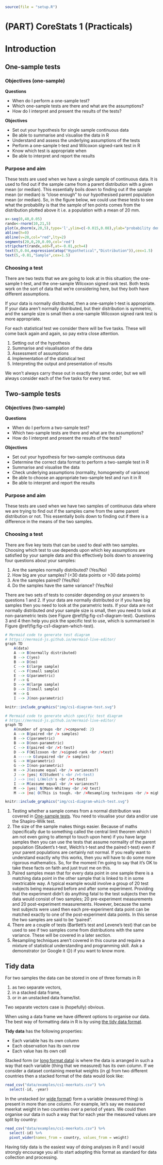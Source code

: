 ```r
source(file = "setup.R")
```

# (PART) CoreStats 1 (Practicals) {.unnumbered}

# Introduction

## One-sample tests {#cs1-one-sample-tests}

### Objectives (one-sample)
:::objectives
**Questions**

- When do I perform a one-sample test?
- Which one-sample tests are there and what are the assumptions?
- How do I interpret and present the results of the tests?

**Objectives**

- Set out your hypothesis for single sample continuous data
- Be able to summarise and visualise the data in R
- Understand and assess the underlying assumptions of the tests
- Perform a one-sample t-test and Wilcoxon signed-rank test in R
- Know which test is appropriate when
- Be able to interpret and report the results
:::

### Purpose and aim
These tests are used when we have a single sample of continuous data. It is used to find out if the sample came from a parent distribution with a given mean (or median). This essentially boils down to finding out if the sample mean (or median) is "close enough" to our hypothesised parent population mean (or median).
So, in the figure below, we could use these tests to see what the probability is that the sample of ten points comes from the distribution plotted above it i.e. a population with a mean of 20 mm.

```r
x<-seq(0,40,0.05)
randx<-rnorm(10,21,5)
plot(x,dnorm(x,20,5),type='l',ylim=c(-0.015,0.08),ylab="probability density",xlab="length (mm)")
abline(h=0)
abline(v=20,col="red",lty=2)
segments(20,0,20,0.09,col='red')
stripchart(randx,add=T,at=-0.01,pch=4)
text(5,0.04,expression(atop("Hypothetical","Distribution")),cex=1.5)
text(5,-0.01,"Sample",cex=1.5)
```

### Choosing a test
There are two tests that we are going to look at in this situation; the one-sample t-test, and the one-sample Wilcoxon signed rank test. Both tests work on the sort of data that we’re considering here, but they both have different assumptions.

If your data is normally distributed, then a one-sample t-test is appropriate. If your data aren’t normally distributed, but their distribution is symmetric, and the sample size is small then a one-sample Wilcoxon signed rank test is more appropriate.

For each statistical test we consider there will be five tasks. These will come back again and again, so pay extra close attention.

:::highlight
1. Setting out of the hypothesis
2. Summarise and visualisation of the data
3. Assessment of assumptions
4. Implementation of the statistical test
5. Interpreting the output and presentation of results
:::

We won’t always carry these out in exactly the same order, but we will always consider each of the five tasks for every test.

## Two-sample tests {#cs1-two-sample}

### Objectives (two-sample)
:::objectives
**Questions**

- When do I perform a two-sample test?
- Which two-sample tests are there and what are the assumptions?
- How do I interpret and present the results of the tests?

**Objectives**

- Set out your hypothesis for two-sample continuous data
- Determine the correct data format to perform a two-sample test in R
- Summarise and visualise the data
- Check underlying assumptions (normality, homogeneity of variance)
- Be able to choose an appropriate two-sample test and run it in R
- Be able to interpret and report the results
:::

### Purpose and aim
These tests are used when we have two samples of continuous data where we are trying to find out if the samples came from the same parent distribution or not. This essentially boils down to finding out if there is a difference in the means of the two samples.

### Choosing a test {#two-sample-choosing-a-test}
There are five key tests that can be used to deal with two samples. Choosing which test to use depends upon which key assumptions are satisfied by your sample data and this effectively boils down to answering four questions about your samples:

1.	Are the samples normally distributed? (Yes/No)
2.	How big are your samples? (<30 data points or >30 data points)
3.	Are the samples paired? (Yes/No)
4.	Do the samples have the same variance? (Yes/No)

There are two sets of tests to consider depending on your answers to questions 1 and 2. If your data are normally distributed or if you have big samples then you need to look at the parametric tests. If your data are not normally distributed _and_ your sample size is small, then you need to look at non-parametric tests (see Figure \@ref(fig:fig-cs1-diagram-test). Questions 3 and 4 then help you pick the specific test to use, which is summarised in Figure \@ref(fig:fig-cs1-diagram-which-test).

```r
# Mermaid code to generate test diagram
# https://mermaid-js.github.io/mermaid-live-editor/
graph TD
    A(data)
    A --> B(normally distributed)
    B --> C(yes)
    B --> D(no)
    C --> E(large sample)
    C --> F(small sample)
    E --> G(parametric)
    F --> G
    D --> H(large sample)
    D --> I(small sample)
    H --> G
    I --> J(non-parametric)
```

```r
knitr::include_graphics("img/cs1-diagram-test.svg")
```

```r
# Mermaid code to generate which specific test diagram
# https://mermaid-js.github.io/mermaid-live-editor/
graph TD
    A(number of groups <br />compared: 2)
    A --> B(paired <br /> samples)
    B --> C(parametric)
    B --> D(non-parametric)
    C --> E(paired <br />t-test)
    D --> F(Wilcoxon <br />signed-rank <br />test)
    A -----> G(unpaired <br /> samples)
    G --> H(parametric)
    G --> I(non-parametric)
    H --> J(assume equal <br /> variances?)
    J --> |yes| K(Student's <br />t-test)
    J --> |no| L(Welch's <br />t-test)
    I --> M(assume equal <br /> variances?)
    M --> |yes| N(Mann-Whitney <br />U test)
    M --> |no| O(This is tough. <br />Resampling techniques <br /> might be your only <br />hope here.)
```

```r
knitr::include_graphics("img/cs1-diagram-which-test.svg")
```

1.	Testing whether a sample comes from a normal distribution was covered in [One-sample tests](#cs1-one-sample-tests). You need to visualise your data and/or use the Shapiro-Wilk test.
2.	The size of the sample makes things easier. Because of maths (specifically due to something called the central limit theorem which I am not even going to attempt to touch upon here) if you have large samples then you can use the tests that assume normality of the parent population (Student’s t-test, Welch’s t-test and the paired t-test) even if your parent populations are certainly not normal. If you really want to understand exactly why this works, then you will have to do some more rigorous mathematics. So, for the moment I’m going to say that it’s OK to take these facts on faith and just trust me on this.
3.	Paired samples mean that for every data point in one sample there is a matching data point in the other sample that is linked to it in some inextricable way. A typical example would involve a group of 20 test subjects being measured before and after some experiment. Providing that the experiment didn’t do anything fatal to the test subjects then the data would consist of two samples; 20 pre-experiment measurements and 20 post-experiment measurements. However, because the same test subjects were used then each pre-experiment data point can be matched exactly to one of the post-experiment data points. In this sense the two samples are said to be “paired”.
4.	There are a couple of tests (Bartlett’s test and Levene’s test) that can be used to see if two samples come from distributions with the same variance. These will be covered in a later section.
5.	Resampling techniques aren’t covered in this course and require a mixture of statistical understanding and programming skill. Ask a demonstrator (or Google it 😉) if you want to know more.

## Tidy data
For two samples the data can be stored in one of three formats in R:

1.	as two separate vectors,
2.	in a stacked data frame,
3.	or in an unstacked data frame/list.

Two separate vectors case is (hopefully) obvious.

When using a data frame we have different options to organise our data. The best way of formatting data in R is by using [the tidy data format](https://r4ds.had.co.nz/tidy-data.html).

:::highlight
**Tidy data** has the following properties:

- Each variable has its own column
- Each observation has its own row
- Each value has its own cell
:::

Stacked form (or [long format data](https://tidyr.tidyverse.org/reference/pivot_longer.html)) is where the data is arranged in such a way that each variable (thing that we measured) has its own column. If we consider a dataset containing meerkat weights (in g) from two different countries then a stacked format of the data would look like:

```r
read_csv("data/examples/cs1-meerkats.csv") %>% 
  select(-id, -year)
```

In the unstacked (or [wide format](https://tidyr.tidyverse.org/reference/pivot_wider.html)) form a variable (measured thing) is present in more than one column. For example, let's say we measured meerkat weight in two countries over a period of years. We could then organise our data in such a way that for each year the measured values are split by country:

```r
read_csv("data/examples/cs1-meerkats.csv") %>% 
  select(-id) %>% 
  pivot_wider(names_from = country, values_from = weight)
```

Having tidy data is the easiest way of doing analyses in R and I would strongly encourage you all to start adopting this format as standard for data collection and processing.
